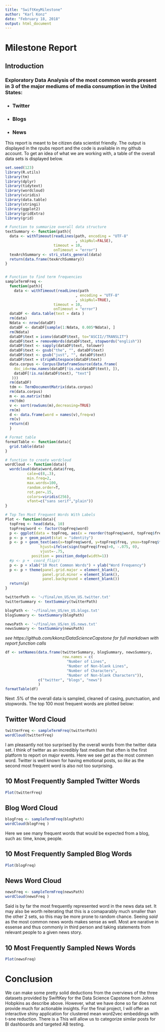 ```yaml
---
title: "SwiftKeyMilestone"
author: "Karl Konz"
date: "February 18, 2018"
output: html_document
---
```


# Milestone Report

## Introduction

### Exploratory Data Analysis of the most common words present in 3 of the major mediums of media consumption in the United States: 

* ### Twitter
* ### Blogs
* ### News

This report is meant to be citizen data scientist friendly. The output is displayed in the rpubs report and the code is available in my github account. To get an idea of what we are working with, a table of the overall data sets is displayed below.

```r

set.seed(123)
library(R.utils)
library(tm)
library(dplyr)
library(tidytext)
library(wordcloud)
library(viridis)
library(data.table)
library(stringi)
library(ggplot2)
library(gridExtra)
library(grid)

# Function to summarize overall data structure
textSummary <- function(path){
  data <- withTimeout(readLines(path, encoding = "UTF-8"
                                , skipNul=FALSE),
                      timeout = 10, 
                      onTimeout = "error")
  texArchSummary <- stri_stats_general(data)
  return(data.frame(texArchSummary))
}


# Function to find term frequencies
sampleTermFreq <-
  function(path){  
    data <- withTimeout(readLines(path
                                , encoding = "UTF-8"
                                , skipNul=TRUE),
                      timeout = 10, 
                      onTimeout = "error")
  dataDF <- data.table(text = data )
  rm(data)
  Ndata <- nrow(dataDF)
  dataDF <- dataDF[sample(1:Ndata, 0.005*Ndata), ]
  rm(Ndata)
  dataDF$text = iconv(dataDF$text, to="ASCII//TRANSLIT")
  dataDF$text = removeWords(dataDF$text, stopwords("english"))
  dataDF$text <- sapply(dataDF$text, tolower)
  dataDF$text <- gsub("the", "", dataDF$text)
  dataDF$text <- gsub("just", "", dataDF$text)
  dataDF$text = stripWhitespace(dataDF$text)
  data.corpus <- Corpus(DataframeSource(data.frame(
    doc_id=row.names(dataDF[!is.na(dataDF$text), ]),
    dataDF[!is.na(dataDF$text), "text"]
   )))
  rm(dataDF)
  tdm <- TermDocumentMatrix(data.corpus)
  rm(data.corpus)
  m <- as.matrix(tdm)
  rm(tdm)
  v <- sort(rowSums(m),decreasing=TRUE)
  rm(m)
  d <- data.frame(word = names(v),freq=v)
  rm(v)
  return(d)
  }

# Format table
formatTable <- function(data){
  grid.table(data)
}

# function to create wordcloud
wordCloud <- function(data){
  wordcloud(data$word,data$freq, 
          cale=c(8,.3),
          min.freq=2,
          max.words=100, 
          random.order=T, 
          rot.per=.15, 
          colors=viridis(256), 
          vfont=c("sans serif","plain"))
}

# Top Ten Most Frequent Words With Labels
Plot <- function(data){
  topFreq <- head(data, 10)
  topFreq$word <- factor(topFreq$word)
  p <- ggplot(data = topFreq, aes(x = reorder(topFreq$word, topFreq$freq), y = topFreq$freq)) 
  p <- p + geom_point(stat = "identity")
  p <- p + geom_text(aes(x=topFreq$word, y=topFreq$freq, ymax=topFreq$freq, label=topFreq$freq), 
                hjust=ifelse(sign(topFreq$freq)>0, -.075, 0), 
                vjust=-.75, 
            position = position_dodge(width=1))
  #p <- p +  coord_flip()
  p <- p + xlab("10 Most Common Words") + ylab("Word Frequency")
  p <- p + theme(panel.grid.major = element_blank(), 
                 panel.grid.minor = element_blank(),
                 panel.background = element_blank())
  return(p)
}
```


```r
twitterPath <- '~/final/en_US/en_US.twitter.txt'
twitterSummary <- textSummary(twitterPath)

blogPath <- '~/final/en_US/en_US.blogs.txt'
blogSummary <- textSummary(blogPath)

newsPath <- '~/final/en_US/en_US.news.txt'
newsSummary <- textSummary(newsPath)
```

_see https://github.com/kkonz/DataScienceCapstone for full markdown with report function calls_

```r
df <- setNames(data.frame(twitterSummary, blogSummary, newsSummary,                
                          row.names = c(
                            "Number of Lines", 
                            "Number of Non-blank Lines", 
                            "Number of Characters", 
                            "Number of Non-blank Characters")), 
               c("twitter", "blogs", "news")
               )
formatTable(df)

```



Next .5% of the overall data is sampled, cleaned of casing, punctuation, and stopwords. The top 100 most frequent words are plotted below:

## Twitter Word Cloud
```r
twitterFreq <- sampleTermFreq(twitterPath)
wordCloud(twitterFreq)
```


I am pleasantly not too surprised by the overall words from the twitter data set. I think of twitter as an incredibly fast medium that often is the first platform to report on major events. Here we see _get_ as the most commen word. Twitter is well known for having emotional posts, so _like_ as the second most frequent word is also not too surprising.

## 10 Most Frequently Sampled Twitter Words

```r
Plot(twitterFreq)
```

## Blog Word Cloud

```r
blogFreq <- sampleTermFreq(blogPath)
wordCloud(blogFreq )
```

Here we see many frequent words that would be expected from a blog, such as: time, know, people. 

## 10 Most Frequently Sampled Blog Words

```r
Plot(blogFreq)

```


## News Word Cloud

```r
newsFreq <- sampleTermFreq(newsPath)
wordCloud(newsFreq )
```

Said is by far the most frequently represented word in the news data set. It may also be worth reiterating that this is a comaparably much smaller than the other 2 sets, so this may be more prone to random chance. Seeing _said_ as the most common news words makes sense as well. Most are narative in essense and thus commonly in third person and taking statements from relevant people to a given news story.

## 10 Most Frequently Sampled News Words

```r
Plot(newsFreq)
```


# Conclusion

We can make some pretty solid deductions from the overviews of the three datasets provided by SwiftKey for the Data Science Capstone from Johns Hobpkins as describe above. However, what we have done so far does not provide much for actionable insights. For the final project, I will offer an interactive shiny application for clustered mean word2vec embeddings with t-sne reduction. There is a  This will allow us to categorize similar posts for BI dashboards and targeted AB testing.






